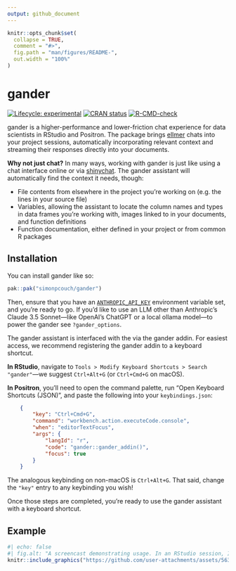 ```yaml
---
output: github_document
---
```


<!-- README.md is generated from README.Rmd. Please edit that file -->

```r
knitr::opts_chunk$set(
  collapse = TRUE,
  comment = "#>",
  fig.path = "man/figures/README-",
  out.width = "100%"
)
```

# gander

<!-- badges: start -->
[![Lifecycle: experimental](https://img.shields.io/badge/lifecycle-experimental-orange.svg)](https://lifecycle.r-lib.org/articles/stages.html#experimental)
[![CRAN status](https://www.r-pkg.org/badges/version/gander)](https://CRAN.R-project.org/package=gander)
[![R-CMD-check](https://github.com/simonpcouch/gander/actions/workflows/R-CMD-check.yaml/badge.svg)](https://github.com/simonpcouch/gander/actions/workflows/R-CMD-check.yaml)
<!-- badges: end -->

gander is a higher-performance and lower-friction chat experience for data scientists in RStudio and Positron. The package brings [ellmer](https://ellmer.tidyverse.org) chats into your project sessions, automatically incorporating relevant context and streaming their responses directly into your documents.

**Why not just chat?** In many ways, working with gander is just like using a chat interface online or via [shinychat](https://github.com/jcheng5/shinychat). The gander assistant will  automatically find the context it needs, though: 

* File contents from elsewhere in the project you're working on (e.g. the lines in your source file) 
* Variables, allowing the assistant to locate the column names and types in data frames you're working with, images linked to in your documents, and function definitions
* Function documentation, either defined in your project or from common R packages

## Installation

You can install gander like so:

``` r
pak::pak("simonpcouch/gander")
```

Then, ensure that you have an [`ANTHROPIC_API_KEY`](https://console.anthropic.com/) environment variable set, and you're ready to go. If you'd like to use an LLM other than Anthropic's Claude 3.5 Sonnet—like OpenAI's ChatGPT or a local ollama model—to power the gander see `?gander_options`.

The gander assistant is interfaced with the via the gander addin. For easiest access, we recommend registering the gander addin to a keyboard shortcut.

**In RStudio**, navigate to `Tools > Modify Keyboard Shortcuts > Search "gander"`—we suggest `Ctrl+Alt+G` (or `Ctrl+Cmd+G` on macOS).

**In Positron**, you'll need to open the command palette, run "Open Keyboard Shortcuts (JSON)", and paste the following into your `keybindings.json`:

```json
    {
        "key": "Ctrl+Cmd+G",
        "command": "workbench.action.executeCode.console",
        "when": "editorTextFocus",
        "args": {
            "langId": "r",
            "code": "gander::gander_addin()",
            "focus": true
        }
    }
```

The analogous keybinding on non-macOS is `Ctrl+Alt+G`. That said, change the `"key"` entry to any keybinding you wish!

Once those steps are completed, you're ready to use the gander assistant with a keyboard shortcut.

## Example

```r
#| echo: false
#| fig.alt: "A screencast demonstrating usage. In an RStudio session, I iteratively build a plot based on the mtcars dataset by typing plain-english instructions."
knitr::include_graphics("https://github.com/user-attachments/assets/563f4670-860a-4f8f-a087-41c28381b977")
```
